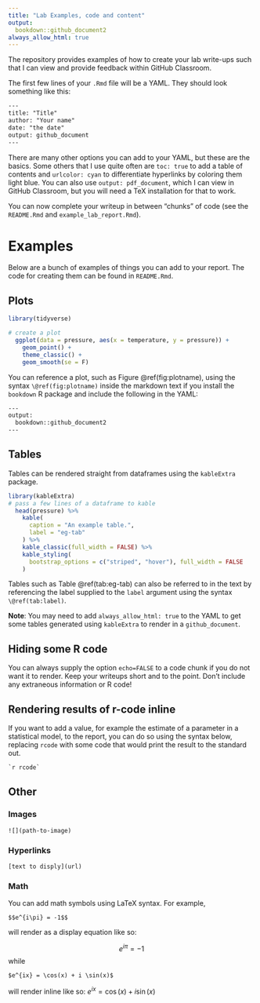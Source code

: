 ```yaml
---
title: "Lab Examples, code and content"
output: 
  bookdown::github_document2
always_allow_html: true
---
```


The repository provides examples of how to create your lab write-ups such that I can view and provide feedback within GitHub Classroom.

The first few lines of your `.Rmd` file will be a YAML. They should look something like this:

```html
---
title: "Title"
author: "Your name"
date: "the date"
output: github_document
---
```

There are many other options you can add to your YAML, but these are the basics. Some others that I use quite often are `toc: true` to add a table of contents and `urlcolor: cyan` to differentiate hyperlinks by coloring them light blue. You can also use `output: pdf_document`, which I can view in GitHub Classroom, but you will need a TeX installation for that to work.

You can now complete your writeup in between "chunks" of code (see the `README.Rmd` and `example_lab_report.Rmd`).

# Examples

Below are a bunch of examples of things you can add to your report. The code for creating them can be found in `README.Rmd`.

## Plots


```r
library(tidyverse)

# create a plot
  ggplot(data = pressure, aes(x = temperature, y = pressure)) +
    geom_point() +
    theme_classic() +
    geom_smooth(se = F)
```

You can reference a plot, such as Figure \@ref(fig:plotname), using the syntax `\@ref(fig:plotname)` inside the markdown text if you install the `bookdown` R package and include the following in the YAML:

```html
---
output:
  bookdown::github_document2
---
```

## Tables

Tables can be rendered straight from dataframes using the `kableExtra` package.

```r
library(kableExtra)
# pass a few lines of a dataframe to kable
  head(pressure) %>%
    kable(
      caption = "An example table.",
      label = "eg-tab"
    ) %>%
    kable_classic(full_width = FALSE) %>%
    kable_styling(
      bootstrap_options = c("striped", "hover"), full_width = FALSE
    )

```

Tables such as Table \@ref(tab:eg-tab) can also be referred to in the text by referencing the label supplied to the `label` argument using the syntax `\@ref(tab:label)`. 

**Note**: You may need to add `always_allow_html: true` to the YAML to get some tables generated using `kableExtra` to render in a `github_document`.

## Hiding some R code

You can always supply the option `echo=FALSE` to a code chunk if you do not want it to render. Keep your writeups short and to the point. Don't include any extraneous information or R code!

## Rendering results of r-code inline

If you want to add a value, for example the estimate of a parameter in a statistical model, to the report, you can do so using the syntax below, replacing `rcode` with some code that would print the result to the standard out.

```html
`r rcode`
```


## Other

### Images

`![](path-to-image)`

### Hyperlinks

`[text to disply](url)`

### Math

You can add math symbols using LaTeX syntax. For example,

```{}
$$e^{i\pi} = -1$$
```

will render as a display equation like so:

$$e^{i\pi} = -1$$
while

```{}
$e^{ix} = \cos(x) + i \sin(x)$
```

will render inline like so: $e^{ix} = \cos(x) + i \sin(x)$
